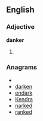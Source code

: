 ==English==

===Adjective===
'''danker'''

# {{comparative of|[[dank]]}}

===Anagrams===
* {{alphagram|adeknr}}
* [[darken#English|darken]]
* [[endark#English|endark]]
* [[Kendra#English|Kendra]]
* [[narked#English|narked]]
* [[ranked#English|ranked]]